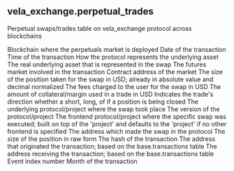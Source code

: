 ## vela_exchange.perpetual_trades 
Perpetual swaps/trades table on vela_exchange protocol across blockchains


<ParamField path="blockchain">
Blockchain where the perpetuals market is deployed
</ParamField>
<ParamField path="block_date">
Date of the transaction
</ParamField>
<ParamField path="block_time">
Time of the transaction
</ParamField>
<ParamField path="virtual_asset">
How the protocol represents the underlying asset
</ParamField>
<ParamField path="underlying_asset">
The real underlying asset that is represented in the swap
</ParamField>
<ParamField path="market">
The futures market involved in the transaction
</ParamField>
<ParamField path="market_address">
Contract address of the market
</ParamField>
<ParamField path="volume_usd">
The size of the position taken for the swap in USD; already in absolute value and decimal normalized
</ParamField>
<ParamField path="fee_usd">
The fees charged to the user for the swap in USD
</ParamField>
<ParamField path="margin_usd">
The amount of collateral/margin used in a trade in USD
</ParamField>
<ParamField path="trade">
Indicates the trade&#x27;s direction whether a short, long, of if a position is being closed
</ParamField>
<ParamField path="project">
The underlying protocol/project where the swap took place
</ParamField>
<ParamField path="version">
The version of the protocol/project
</ParamField>
<ParamField path="frontend">
The frontend protocol/project where the specific swap was executed; built on top of the &#x27;project&#x27; and defaults to the &#x27;project&#x27; if no other frontend is specified
</ParamField>
<ParamField path="trader">
The address which made the swap in the protocol
</ParamField>
<ParamField path="volume_raw">
The size of the position in raw form
</ParamField>
<ParamField path="tx_hash">
The hash of the transaction
</ParamField>
<ParamField path="tx_from">
The address that originated the transaction; based on the base.transactions table
</ParamField>
<ParamField path="tx_to">
The address receiving the transaction; based on the base.transactions table
</ParamField>
<ParamField path="evt_index">
Event index number
</ParamField>
<ParamField path="block_month">
Month of the transaction
</ParamField>
